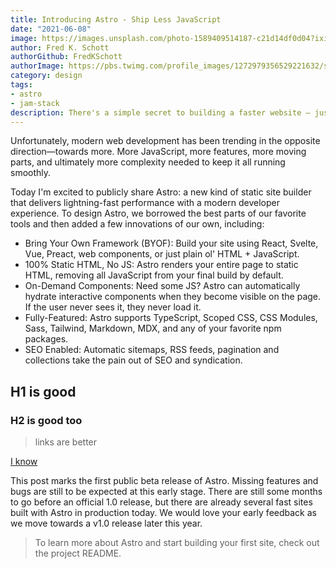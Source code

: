 ```yaml
---
title: Introducing Astro - Ship Less JavaScript
date: "2021-06-08"
image: https://images.unsplash.com/photo-1589409514187-c21d14df0d04?ixid=MnwxMjA3fDB8MHxwaG90by1wYWdlfHx8fGVufDB8fHx8&ixlib=rb-1.2.1&auto=format&fit=crop&w=1650&q=80
author: Fred K. Schott
authorGithub: FredKSchott
authorImage: https://pbs.twimg.com/profile_images/1272979356529221632/sxvncugt_400x400.jpg
category: design
tags:
- astro
- jam-stack
description: There's a simple secret to building a faster website — just ship less.
---
```


Unfortunately, modern web development has been trending in the opposite direction—towards more. More JavaScript, more features, more moving parts, and ultimately more complexity needed to keep it all running smoothly.

Today I'm excited to publicly share Astro: a new kind of static site builder that delivers lightning-fast performance with a modern developer experience. To design Astro, we borrowed the best parts of our favorite tools and then added a few innovations of our own, including:

- Bring Your Own Framework (BYOF): Build your site using React, Svelte, Vue, Preact, web components, or just plain ol' HTML + JavaScript.
- 100% Static HTML, No JS: Astro renders your entire page to static HTML, removing all JavaScript from your final build by default.
- On-Demand Components: Need some JS? Astro can automatically hydrate interactive components when they become visible on the page. If the user never sees it, they never load it.
- Fully-Featured: Astro supports TypeScript, Scoped CSS, CSS Modules, Sass, Tailwind, Markdown, MDX, and any of your favorite npm packages.
- SEO Enabled: Automatic sitemaps, RSS feeds, pagination and collections take the pain out of SEO and syndication.

## H1 is good

### H2 is good too

> links are better

[I know](they-are-better)

This post marks the first public beta release of Astro. Missing features and bugs are still to be expected at this early stage. There are still some months to go before an official 1.0 release, but there are already several fast sites built with Astro in production today. We would love your early feedback as we move towards a v1.0 release later this year.

> To learn more about Astro and start building your first site, check out the project README.

